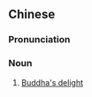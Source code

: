 {{also|罗汉斋}}
==Chinese==
{{zh-forms|s=罗汉斋|type=21}}
{{wikipedia|lang=zh}}
{{wikipedia|lang=yue}}

===Pronunciation===
{{zh-pron
|m=luóhànzhāi
|c=lo4 hon3 zaai1
|cat=n
}}

===Noun===
{{zh-noun}}

# [[Buddha's delight]] {{gloss|a vegetarian dish in Chinese and Buddhist cuisine}}

{{zh-cat|Foods}}